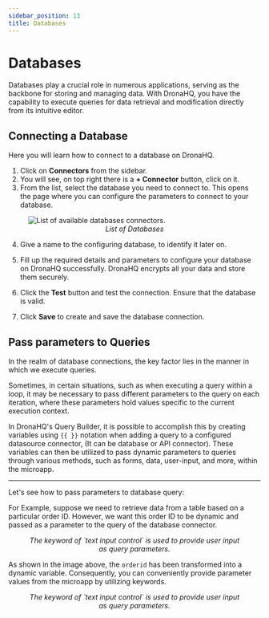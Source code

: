 ```yaml
---
sidebar_position: 13
title: Databases
---
```



# <Database /> Databases

Databases play a crucial role in numerous applications, serving as the backbone for storing and managing data. With DronaHQ, you have the capability to execute queries for data retrieval and modification directly from its intuitive editor.

## Connecting a Database

Here you will learn how to connect to a database on DronaHQ.

1. Click on **Connectors** from the sidebar.
2. You will see, on top right there is a **+ Connector** button, click on it.
3. From the list, select the database you need to connect to. This opens the page where you can configure the parameters to connect to your database.

<figure>
  <img
    src='/img/databases-list.png'
    style={{ width: "60%", height: "auto" }}
    alt='List of available databases connectors.'
  />
  <figcaption align='center'>
    <i>List of Databases</i>
  </figcaption>
</figure> 

4. Give a name to the configuring database, to identify it later on.

5. Fill up the required details and parameters to configure your database on DronaHQ successfully. DronaHQ encrypts all your data and store them securely.

6. Click the **Test** button and test the connection. Ensure that the database is valid.

7. Click **Save** to create and save the database connection.

## Pass parameters to Queries

In the realm of database connections, the key factor lies in the manner in which we execute queries. 

Sometimes, in certain situations, such as when executing a query within a loop, it may be necessary to pass different parameters to the query on each iteration, where these parameters hold values specific to the current execution context.


In DronaHQ's Query Builder, it is possible to accomplish this by creating variables using `{{ }}` notation when adding a query to a configured datasource connector, (It can be database or API connector). These variables can then be utilized to pass dynamic parameters to queries through various methods, such as forms, data, user-input, and more, within the microapp.

<hr />

Let's see how to pass parameters to database query:


For Example, suppose we need to retrieve data from a table based on a particular order ID. However, we want this order ID to be dynamic and passed as a parameter to the query of the database connector.

<figure>
  <Thumbnail
    src='/img/datasource-passParam.gif'
    style={{ width: "100%", height: "auto" }}
    alt='List of available databases connectors.'
  />
  <figcaption align='center'>
    <i>The keyword of `text input control` is used to provide user input as query parameters.</i>
  </figcaption>
</figure>


As shown in the image above, the `orderid` has been transformed into a dynamic variable. Consequently, you can conveniently provide parameter values from the microapp by utilizing keywords.


<figure>
  <Thumbnail
    src='/img/database-pass-query.png'
    style={{ width: "100%", height: "auto" }}
    alt='List of available databases connectors.'
  />
  <figcaption align='center'>
    <i>The keyword of `text input control` is used to provide user input as query parameters.</i>
  </figcaption>
</figure>


